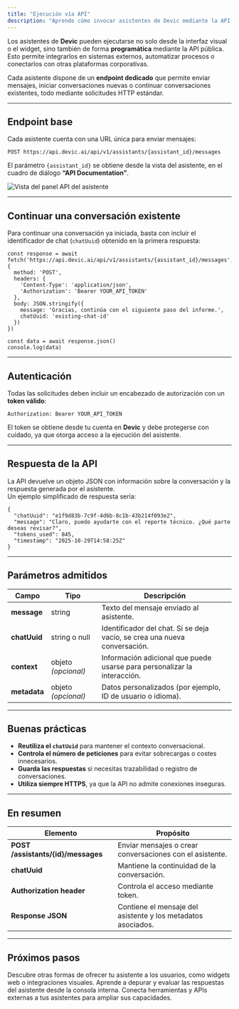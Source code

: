 ```yaml
---
title: "Ejecución vía API"
description: "Aprende cómo invocar asistentes de Devic mediante la API para integrarlos con tus aplicaciones o flujos personalizados."
---
```


Los asistentes de **Devic** pueden ejecutarse no solo desde la interfaz visual o el widget, sino también de forma **programática** mediante la API pública.  
Esto permite integrarlos en sistemas externos, automatizar procesos o conectarlos con otras plataformas corporativas.

Cada asistente dispone de un **endpoint dedicado** que permite enviar mensajes, iniciar conversaciones nuevas o continuar conversaciones existentes, todo mediante solicitudes HTTP estándar.

---

## Endpoint base

Cada asistente cuenta con una URL única para enviar mensajes:

`POST https://api.devic.ai/api/v1/assistants/{assistant_id}/messages`

El parámetro `{assistant_id}` se obtiene desde la vista del asistente, en el cuadro de diálogo **“API Documentation”**.

![Vista del panel API del asistente](fa7d3f7e-ede5-472c-a8b4-b30767ec8318.png)

---

## Continuar una conversación existente

Para continuar una conversación ya iniciada, basta con incluir el identificador de chat (`chatUuid`) obtenido en la primera respuesta:

    const response = await fetch('https://api.devic.ai/api/v1/assistants/{assistant_id}/messages', {
      method: 'POST',
      headers: {
        'Content-Type': 'application/json',
        'Authorization': 'Bearer YOUR_API_TOKEN'
      },
      body: JSON.stringify({
        message: 'Gracias, continúa con el siguiente paso del informe.',
        chatUuid: 'existing-chat-id'
      })
    })

    const data = await response.json()
    console.log(data)

---

## Autenticación

Todas las solicitudes deben incluir un encabezado de autorización con un **token válido**:

    Authorization: Bearer YOUR_API_TOKEN

El token se obtiene desde tu cuenta en **Devic** y debe protegerse con cuidado, ya que otorga acceso a la ejecución del asistente.

---

## Respuesta de la API

La API devuelve un objeto JSON con información sobre la conversación y la respuesta generada por el asistente.  
Un ejemplo simplificado de respuesta sería:

    {
      "chatUuid": "e1f9d83b-7c9f-4d6b-8c1b-43b214f093e2",
      "message": "Claro, puedo ayudarte con el reporte técnico. ¿Qué parte deseas revisar?",
      "tokens_used": 845,
      "timestamp": "2025-10-29T14:58:25Z"
    }

---

## Parámetros admitidos

| Campo | Tipo | Descripción |
|--------|------|-------------|
| **message** | string | Texto del mensaje enviado al asistente. |
| **chatUuid** | string o null | Identificador del chat. Si se deja vacío, se crea una nueva conversación. |
| **context** | objeto *(opcional)* | Información adicional que puede usarse para personalizar la interacción. |
| **metadata** | objeto *(opcional)* | Datos personalizados (por ejemplo, ID de usuario o idioma). |

---

## Buenas prácticas

- **Reutiliza el `chatUuid`** para mantener el contexto conversacional.  
- **Controla el número de peticiones** para evitar sobrecargas o costes innecesarios.  
- **Guarda las respuestas** si necesitas trazabilidad o registro de conversaciones.  
- **Utiliza siempre HTTPS**, ya que la API no admite conexiones inseguras.

---

## En resumen

| Elemento | Propósito |
|-----------|------------|
| **POST /assistants/{id}/messages** | Enviar mensajes o crear conversaciones con el asistente. |
| **chatUuid** | Mantiene la continuidad de la conversación. |
| **Authorization header** | Controla el acceso mediante token. |
| **Response JSON** | Contiene el mensaje del asistente y los metadatos asociados. |

---

## Próximos pasos

<CardGroup cols={2}>
  <Card title="Other options" icon="layout" href="./other-options">
    Descubre otras formas de ofrecer tu asistente a los usuarios, como widgets web o integraciones visuales.
  </Card>
  <Card title="Conversation Console" icon="terminal" href="./conversation-console">
    Aprende a depurar y evaluar las respuestas del asistente desde la consola interna.
  </Card>
  <Card title="Tools" icon="wrench" href="./tools">
    Conecta herramientas y APIs externas a tus asistentes para ampliar sus capacidades.
  </Card>
</CardGroup>


